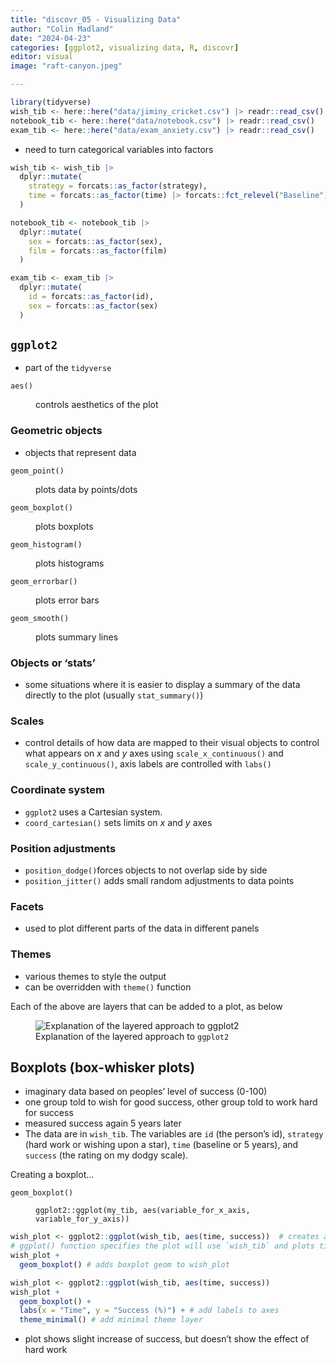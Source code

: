 ```yaml
---
title: "discovr_05 - Visualizing Data"
author: "Colin Madland"
date: "2024-04-23"
categories: [ggplot2, visualizing data, R, discovr]
editor: visual
image: "raft-canyon.jpeg"

---
```


```r
library(tidyverse)
wish_tib <- here::here("data/jiminy_cricket.csv") |> readr::read_csv()
notebook_tib <- here::here("data/notebook.csv") |> readr::read_csv()
exam_tib <- here::here("data/exam_anxiety.csv") |> readr::read_csv()
```

-   need to turn categorical variables into factors

```r
wish_tib <- wish_tib |>
  dplyr::mutate(
    strategy = forcats::as_factor(strategy),
    time = forcats::as_factor(time) |> forcats::fct_relevel("Baseline")
  )
```

```r
notebook_tib <- notebook_tib |>
  dplyr::mutate(
    sex = forcats::as_factor(sex),
    film = forcats::as_factor(film)
  )
```

```r
exam_tib <- exam_tib |>
  dplyr::mutate(
    id = forcats::as_factor(id),
    sex = forcats::as_factor(sex)
  )
```

## `ggplot2`

-   part of the `tidyverse`

`aes()`

:   controls aesthetics of the plot

### Geometric objects

-   objects that represent data

`geom_point()`

:   plots data by points/dots

`geom_boxplot()`

:   plots boxplots

`geom_histogram()`

:   plots histograms

`geom_errorbar()`

:   plots error bars

`geom_smooth()`

:   plots summary lines

### Objects or 'stats'

-   some situations where it is easier to display a summary of the data directly to the plot (usually `stat_summary()`)

### Scales

-   control details of how data are mapped to their visual objects to control what appears on *x* and *y* axes using `scale_x_continuous()` and `scale_y_continuous()`, axis labels are controlled with `labs()`

### Coordinate system

-   `ggplot2` uses a Cartesian system.
-   `coord_cartesian()` sets limits on *x* and *y* axes

### Position adjustments

-   `position_dodge()`forces objects to not overlap side by side
-   `position_jitter()` adds small random adjustments to data points

### Facets

-   used to plot different parts of the data in different panels

### Themes

-   various themes to style the output
-   can be overridden with `theme()` function

Each of the above are layers that can be added to a plot, as below

![Explanation of the layered approach to `ggplot2`](ggplot.png)

## Boxplots (box-whisker plots)

-   imaginary data based on peoples' level of success (0-100)
-   one group told to wish for good success, other group told to work hard for success
-   measured success again 5 years later
-   The data are in `wish_tib`. The variables are `id` (the person’s id), `strategy` (hard work or wishing upon a star), `time` (baseline or 5 years), and `success` (the rating on my dodgy scale).

Creating a boxplot...

`geom_boxplot()`

:   `ggplot2::ggplot(my_tib, aes(variable_for_x_axis, variable_for_y_axis))`

```r
wish_plot <- ggplot2::ggplot(wish_tib, aes(time, success))  # creates an object called `wish_plot` that contains the boxplot
# ggplot() function specifies the plot will use `wish_tib` and plots time on *x* and success on *y*
wish_plot +
  geom_boxplot() # adds boxplot geom to wish_plot
```

```r
wish_plot <- ggplot2::ggplot(wish_tib, aes(time, success))
wish_plot +
  geom_boxplot() +
  labs(x = "Time", y = "Success (%)") + # add labels to axes
  theme_minimal() # add minimal theme layer
```

-   plot shows slight increase of success, but doesn't show the effect of hard work
